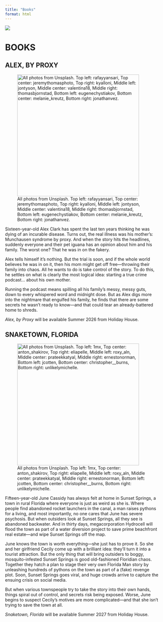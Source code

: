 ```yaml
---
title: "Books"
format: html
---
```


::: column-screen
![](./images/banner_no_text.jpg)
:::

# BOOKS

## ALEX, BY PROXY

![All photos from Unsplash. Top left: rafayyansari, Top center: jeremythomasphoto, Top right: kyalloni, Middle left: jontyson, Middle center: valentina18, Middle right: thomasbjornstad, Bottom left: eugenechystiakov, Bottom center: melanie_kreutz, Bottom right: jonathanvez.](./images/moodboard_podcast.jpg){width="400" fig-alt="Image is a moodboard consisting of nine square pictures arranged in a three by three pattern. Top left: A boy in a shadowed room, throwing open a window to let in a ray of brilliant light. Top center: Red, green, yellow, and pink leaves. Top right: A boy at a desk late at night, only lit by a single lamp, poring over a mess of notes. Middle left: An array of newspapers. Middle center: Black on white text that reads, STILL FCKED UP. Middle right: A silhouette of a person blanketed by silver smoke. Bottom left: Two hands holding each other, dressed in shadows. Bottom center: Brown boots on a verdant green forest floor, sprouts and leaves pushing up through the soil, dead leaves scattered among them. Bottom right: A silver microphone."}

Sixteen-year-old Alex Clark has spent the last ten years thinking he was dying of an incurable disease. Turns out, the real illness was his mother’s: Munchausen syndrome by proxy. And when the story hits the headlines, suddenly everyone and their pet iguana has an opinion about him and his family. The worst one? That he was in on the fakery.

Alex tells himself it’s nothing. But the trial is soon, and if the whole world believes he was in on it, then his mom might get off free—throwing their family into chaos. All he wants to do is take control of the story. To do this, he settles on what is clearly the most logical idea: starting a true crime podcast… about his own mother.

Running the podcast means spilling all his family’s messy, messy guts, down to every whispered word and midnight dose. But as Alex digs more into the nightmare that engulfed his family, he finds that there are some secrets he wasn’t ready to know—and that could tear an already-battered home to shreds.

*Alex, by Proxy* will be available Summer 2026 from Holiday House.

## SNAKETOWN, FLORIDA

![All photos from Unsplash. Top left: 1mx, Top center: anton_shakirov, Top right: eliapelle, Middle left: roxy_aln, Middle center: prateekkatyal, Middle right: ernestonorman, Bottom left: jcotten, Bottom center: christopher\_\_burns, Bottom right: unlikelymichelle.](./images/moodboard_snaketown.jpg){width="400" fig-alt="Moodboard of nine square pictures arranged in a three by three pattern. Top left: Sunset on a beach, viewed through sunglasses in an orange haze. Top center: A woman in a veil, which obscures her face. Sunlight illuminates the orange background. Top right: A shadow of a woman surrounded by fire. Middle left: A close-up of a girl with dark eyes and hair, her expression resolute. Middle center: A neon sign shaped like a comment bubble. Inside the bubble is a heart icon and the number “0”. Middle right: The top of a palm tree. Bottom left: A speckled red and orange snake curled around a camera. Bottom center: Close-up of flames. Bottom right: A shadowed hand obscuring a square of light pouring in from a window."}

Fifteen-year-old June Cassidy has always felt at home in Sunset Springs, a town in rural Florida where everyone is just as weird as she is. Where people find abandoned rocket launchers in the canal, a man raises pythons for a living, and most importantly, no one cares that June has severe psychosis. But when outsiders look at Sunset Springs, all they see is abandoned backwater. And in thirty days, megacorporation Hydrocell will flood the town as part of a water diversion project to save prime beachfront real estate—and wipe Sunset Springs off the map.

June knows the town is worth everything—she just has to prove it. So she and her girlfriend Cecily come up with a brilliant idea: they’ll turn it into a tourist attraction. But the only thing that will bring outsiders to boggy, mosquito-infested Sunset Springs is good old-fashioned Floridian chaos. Together they hatch a plan to stage their very own Florida Man story by unleashing hundreds of pythons on the town as part of a (fake) revenge plot. Soon, Sunset Springs goes viral, and huge crowds arrive to capture the ensuing crisis on social media.

But when various townspeople try to take the story into their own hands, things spiral out of control, and secrets risk being exposed. Worse, June begins to suspect Cecily’s motives are more complicated—and that she isn’t trying to save the town at all.

*Snaketown, Florida* will be available Summer 2027 from Holiday House.
